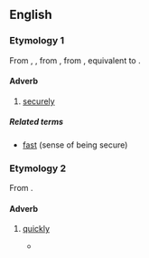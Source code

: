 ==English==

===Etymology 1===
From {{etyl|enm|en}} {{m|enm|*fastly}}, {{m|enm|*fastliche}}, from {{etyl|ang|en}} {{m|ang|fæstlīċe||firmly, constantly}}, from {{m|ang|fæstlīc||fast, firm}}, equivalent to {{suffix|en|fast|ly}}.

====Adverb====
{{en-adv}}

# [[securely]]
#: {{ux|en|We tied the rope '''fastly''' this time; we didn't want it to get away again.}}

=====Related terms=====
* [[fast]] (sense of being secure)

===Etymology 2===
From {{suffix|en|fast|ly}}.

====Adverb====
{{en-adv}}

# {{lb|en|nonstandard}} [[quickly]]
#* {{quote-book|title=The Missionary Herald of the Baptist Missionary Society|page=162|lang=en|year=1885|passage=Determined in his death, and chasing him, he ran '''fastly''' to the 'Mission House,' and under Mrs. Richardson's bed he was sheltered and saved.}}